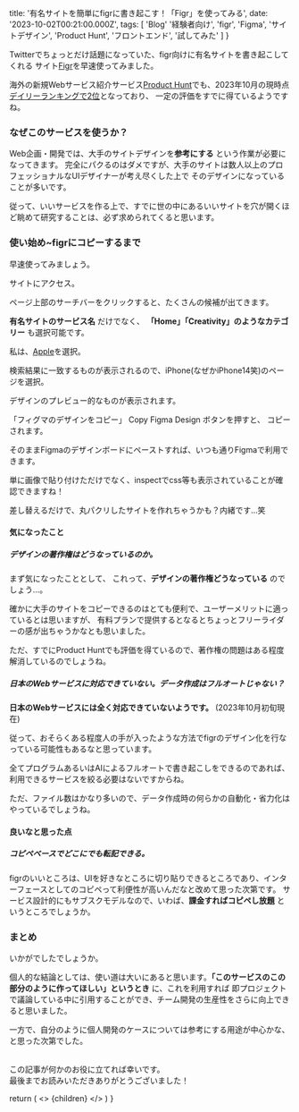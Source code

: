 
  title: '有名サイトを簡単にfigrに書き起こす！「Figr」を使ってみる',
  date: '2023-10-02T00:21:00.000Z',
  tags: [
    'Blog'
    '経験者向け',
    'figr',
    'Figma',
    'サイトデザイン',
    'Product Hunt',
    'フロントエンド',
    '試してみた'
  ]
}

Twitterでちょっとだけ話題になっていた、figr向けに有名サイトを書き起こしてくれる
サイト[Figr](https://flash.figr.design/)を早速使ってみました。

海外の新規Webサービス紹介サービス[Product Hunt](https://www.producthunt.com/)でも、2023年10月の現時点[デイリーランキングで2位](https://www.producthunt.com/products/figr-design-research-simplified?utm_source=badge-top-post-badge&utm_medium=badge#figr-2-0)となっており、
一定の評価をすでに得ているようですね。

### なぜこのサービスを使うか？

Web企画・開発では、大手のサイトデザインを**参考にする** という作業が必要になってきます。
完全にパクるのはダメですが、大手のサイトは数人以上のプロフェッショナルなUIデザイナーが考え尽くした上で
そのデザインになっていることが多いです。

従って、いいサービスを作る上で、すでに世の中にあるいいサイトを穴が開くほど眺めて研究することは、必ず求められてくると思います。

### 使い始め~figrにコピーするまで

早速使ってみましょう。

サイトにアクセス。

<MdxImage month="202310" image="figr1.png" month="202310" />

ページ上部のサーチバーをクリックすると、たくさんの候補が出てきます。

<MdxImage month="202310" image="figr2.png" month="202310" />

**有名サイトのサービス名** だけでなく、 **「Home」「Creativity」のようなカテゴリー** も選択可能です。

私は、[Apple](https://apple.com/)を選択。

<MdxImage month="202310" image="figr3.png" month="202310" />

検索結果に一致するものが表示されるので、iPhone(なぜかiPhone14笑)のページを選択。

<MdxImage month="202310" image="figr4.png" month="202310" />

デザインのプレビュー的なものが表示されます。

「フィグマのデザインをコピー」 Copy Figma Design ボタンを押すと、
コピーされます。

そのままFigmaのデザインボードにペーストすれば、いつも通りFigmaで利用できます。

<MdxImage month="202310" image="figr5.png" month="202310" />

単に画像で貼り付けただけでなく、inspectでcss等も表示されていることが確認できますね！

<MdxImage month="202310" image="figr6.png" month="202310" />

差し替えるだけで、丸パクリしたサイトを作れちゃうかも？内緒です...笑

#### 気になったこと

##### デザインの著作権はどうなっているのか。

まず気になったこととして、
これって、**デザインの著作権どうなっている** のでしょう...。

確かに大手のサイトをコピーできるのはとても便利で、ユーザーメリットに適っているとは思いますが、
有料プランで提供するとなるとちょっとフリーライダーの感が出ちゃうかなとも思いました。

ただ、すでにProduct Huntでも評価を得ているので、著作権の問題はある程度解消しているのでしょうね。

##### 日本のWebサービスに対応できていない。データ作成はフルオートじゃない？

**日本のWebサービスには全く対応できていないようです。** (2023年10月初旬現在)

従って、おそらくある程度人の手が入ったような方法でfigrのデザイン化を行なっている可能性もあるなと思っています。

全てプログラムあるいはAIによるフルオートで書き起こしをできるのであれば、利用できるサービスを絞る必要はないですからね。

ただ、ファイル数はかなり多いので、データ作成時の何らかの自動化・省力化はやっているでしょうね。

#### 良いなと思った点

##### コピペベースでどこにでも転記できる。

figrのいいところは、UIを好きなところに切り貼りできるところであり、インターフェースとしてのコピペって利便性が高いんだなと改めて思った次第です。
サービス設計的にもサブスクモデルなので、いわば、**課金すればコピペし放題** というところでしょうか。

### まとめ

いかがでしたでしょうか。

個人的な結論としては、使い道は大いにあると思います。**「このサービスのこの部分のように作ってほしい」というとき** に、これを利用すれば
即プロジェクトで議論している中に引用することができ、チーム開発の生産性をさらに向上できると思いました。

一方で、自分のように個人開発のケースについては参考にする用途が中心かな、と思った次第でした。

<br />
この記事が何かのお役に立てれば幸いです。<br />
最後までお読みいただきありがとうございました！

  return (
    <Layout meta={meta}>
      <>
        {children}
      </>
    </Layout>
  )
}

